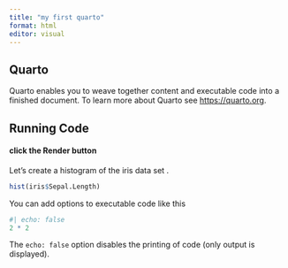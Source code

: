 ```yaml
---
title: "my first quarto"
format: html
editor: visual
---
```


## Quarto

Quarto enables you to weave together content and executable code into a finished document. To learn more about Quarto see <https://quarto.org>.

## Running Code

#### click the **Render** button

Let's create a histogram of the iris data set .

```r
hist(iris$Sepal.Length)

```

You can add options to executable code like this

```r
#| echo: false
2 * 2
```

The `echo: false` option disables the printing of code (only output is displayed).
